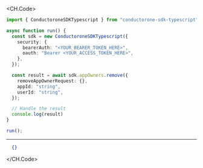 
<CH.Code>
```typescript Remove.ts
import { ConductoroneSDKTypescript } from "conductorone-sdk-typescript";

async function run() {
  const sdk = new ConductoroneSDKTypescript({
    security: {
      bearerAuth: "<YOUR_BEARER_TOKEN_HERE>",
      oauth: "Bearer <YOUR_ACCESS_TOKEN_HERE>",
    },
  });

  const result = await sdk.appOwners.remove({
    removeAppOwnerRequest: {},
    appId: "string",
    userId: "string",
  });

  // Handle the result
  console.log(result)
}

run();
```
---

```json Example Response
  {}
```
</CH.Code>
